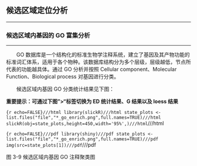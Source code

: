 ## 候选区域定位分析

***
  
### 候选区域内基因的 GO 富集分析

***

&emsp;&emsp;GO 数据库是一个结构化的标准生物学注释系统，建立了基因及其产物功能的标准词汇体系，适用于各个物种。该数据库结构分为多个层级，层级越低，节点所代表的功能越具体。通过 GO 分析并按照 Cellular component、Molecular Function、Biological process 对基因进行分类。

&emsp;&emsp;候选区域内基因 GO 分类统计结果见下图：

**重要提示：可通过下图">"标签切换为 ED 统计结果、G 结果以及 loess 结果**

```{r echo=FALSE}///html
library(slickR)///html
state_plots <- list.files("file","*_go_enrich.png",full.names=TRUE)///html
slickR(obj=state_plots,height=450,width='95%',)///html
```///html

```{r echo=FALSE}///pdf
library(shiny)///pdf
state_plots <- list.files("file","*_go_enrich.png",full.names=TRUE)///pdf
img(src=state_plots[1])///pdf
```///pdf

<p class="mark">图 3-9 候选区域内基因 GO 注释聚类图</p>
